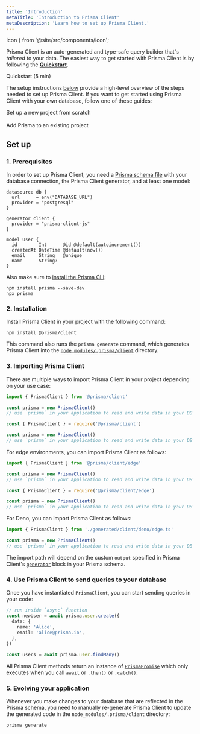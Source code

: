 ```yaml
---
title: 'Introduction'
metaTitle: 'Introduction to Prisma Client'
metaDescription: 'Learn how to set up Prisma Client.'
---
```



  Icon
} from '@site/src/components/Icon';

<TopBlock>

Prisma Client is an auto-generated and type-safe query builder that's _tailored_ to your data. The easiest way to get started with Prisma Client is by following the **[Quickstart](/getting-started/quickstart)**.

<Link className="button button--primary" to="/getting-started/quickstart">
  <Icon icon="fa-solid fa-star" size="18px" />
  Quickstart (5 min)
</Link>

The setup instructions [below](#set-up) provide a high-level overview of the steps needed to set up Prisma Client. If you want to get started using Prisma Client with your own database, follow one of these guides:

<Link
  className="button button--primary"
  to="/getting-started/setup-prisma/start-from-scratch/relational-databases-typescript-postgresql"
>
  <Icon icon="fa-solid fa-rocket" size="18px" />
  Set up a new project from scratch
</Link>
<br />
<br />
<Link
  className="button button--primary"
  to="/getting-started/setup-prisma/add-to-existing-project/relational-databases-typescript-postgresql"
>
  <Icon icon="fa-solid fa-plus" size="18px" />
  Add Prisma to an existing project
</Link>

</TopBlock>

## Set up

### 1. Prerequisites

In order to set up Prisma Client, you need a [Prisma schema file](/orm/prisma-schema) with your database connection, the Prisma Client generator, and at least one model:

```prisma file=schema.prisma showLineNumbers
datasource db {
  url      = env("DATABASE_URL")
  provider = "postgresql"
}

generator client {
  provider = "prisma-client-js"
}

model User {
  id        Int      @id @default(autoincrement())
  createdAt DateTime @default(now())
  email     String   @unique
  name      String?
}
```

Also make sure to [install the Prisma CLI](/orm/tools/prisma-cli#installation):

```
npm install prisma --save-dev
npx prisma
```

### 2. Installation

Install Prisma Client in your project with the following command:

```
npm install @prisma/client
```

This command also runs the `prisma generate` command, which generates Prisma Client into the [`node_modules/.prisma/client`](/orm/prisma-client/setup-and-configuration/generating-prisma-client#the-prismaclient-npm-package) directory.

### 3. Importing Prisma Client

There are multiple ways to import Prisma Client in your project depending on your use case:

<TabbedContent code>

<TabItem value="TypeScript">

```ts
import { PrismaClient } from '@prisma/client'

const prisma = new PrismaClient()
// use `prisma` in your application to read and write data in your DB
```

</TabItem>

<TabItem value="JavaScript">

```js
const { PrismaClient } = require('@prisma/client')

const prisma = new PrismaClient()
// use `prisma` in your application to read and write data in your DB
```

</TabItem>

</TabbedContent>

For edge environments, you can import Prisma Client as follows:

<TabbedContent code>

<TabItem value="TypeScript">

```ts
import { PrismaClient } from '@prisma/client/edge'

const prisma = new PrismaClient()
// use `prisma` in your application to read and write data in your DB
```

</TabItem>

<TabItem value="JavaScript">

```js
const { PrismaClient } = require('@prisma/client/edge')

const prisma = new PrismaClient()
// use `prisma` in your application to read and write data in your DB
```

</TabItem>

</TabbedContent>

For Deno, you can import Prisma Client as follows:

```ts file=lib/prisma.ts
import { PrismaClient } from './generated/client/deno/edge.ts'

const prisma = new PrismaClient()
// use `prisma` in your application to read and write data in your DB
```

The import path will depend on the custom `output` specified in Prisma Client's [`generator`](/orm/reference/prisma-schema-reference#fields-1) block in your Prisma schema.

### 4. Use Prisma Client to send queries to your database

Once you have instantiated `PrismaClient`, you can start sending queries in your code:

```ts
// run inside `async` function
const newUser = await prisma.user.create({
  data: {
    name: 'Alice',
    email: 'alice@prisma.io',
  },
})

const users = await prisma.user.findMany()
```

<Admonition type="info">

All Prisma Client methods return an instance of [`PrismaPromise`](/orm/reference/prisma-client-reference#prismapromise-behavior) which only executes when you call `await` or `.then()` or `.catch()`.

</Admonition>

### 5. Evolving your application

Whenever you make changes to your database that are reflected in the Prisma schema, you need to manually re-generate Prisma Client to update the generated code in the `node_modules/.prisma/client` directory:

```
prisma generate
```
